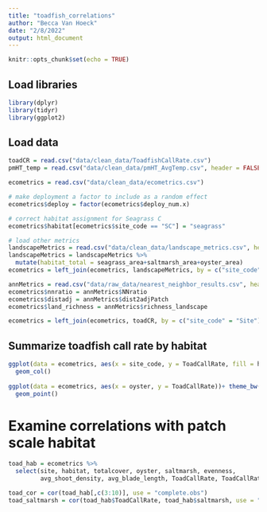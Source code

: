 ```yaml
---
title: "toadfish_correlations"
author: "Becca Van Hoeck"
date: "2/8/2022"
output: html_document
---
```


```r
knitr::opts_chunk$set(echo = TRUE)
```

## Load libraries

```r
library(dplyr)
library(tidyr)
library(ggplot2)

```

## Load data

```r
toadCR = read.csv("data/clean_data/ToadfishCallRate.csv")
pmHT_temp = read.csv("data/clean_data/pmHT_AvgTemp.csv", header = FALSE)

ecometrics = read.csv("data/clean_data/ecometrics.csv")

# make deployment a factor to include as a random effect
ecometrics$deploy = factor(ecometrics$deploy_num.x)

# correct habitat assignment for Seagrass C
ecometrics$habitat[ecometrics$site_code == "SC"] = "seagrass"

# load other metrics
landscapeMetrics = read.csv("data/clean_data/landscape_metrics.csv", header = TRUE)
landscapeMetrics = landscapeMetrics %>%
  mutate(habitat_total = seagrass_area+saltmarsh_area+oyster_area)
ecometrics = left_join(ecometrics, landscapeMetrics, by = c("site_code" = "site"))

annMetrics = read.csv("data/raw_data/nearest_neighbor_results.csv", header = TRUE)
ecometrics$nnratio = annMetrics$NNratio
ecometrics$distadj = annMetrics$dist2adjPatch
ecometrics$land_richness = annMetrics$richness_landscape

ecometrics = left_join(ecometrics, toadCR, by = c("site_code" = "Site"))


```

## Summarize toadfish call rate by habitat

```r

ggplot(data = ecometrics, aes(x = site_code, y = ToadCallRate, fill = habitat))+ theme_bw()+
  geom_col()
  
ggplot(data = ecometrics, aes(x = oyster, y = ToadCallRate))+ theme_bw()+
  geom_point()


```

# Examine correlations with patch scale habitat

```r

toad_hab = ecometrics %>%
  select(site, habitat, totalcover, oyster, saltmarsh, evenness,
         avg_shoot_density, avg_blade_length, ToadCallRate, ToadCallRateNorm)

toad_cor = cor(toad_hab[,c(3:10)], use = "complete.obs")
toad_saltmarsh = cor(toad_hab$ToadCallRate, toad_hab$saltmarsh, use = "complete.obs")

```

